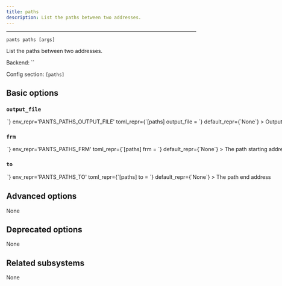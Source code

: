 ```yaml
---
title: paths
description: List the paths between two addresses.
---
```



---

```
pants paths [args]
```

List the paths between two addresses.

Backend: <span className="color--primary">``</span>

Config section: <span className="color--primary">`[paths]`</span>

<span className={styles.options}>

## Basic options

### `output_file`

<Option
  cli_repr={`--paths-output-file=<path>`}
  env_repr='PANTS_PATHS_OUTPUT_FILE'
  toml_repr={`[paths]
output_file = <path>`}
  default_repr={`None`}
>

Output the goal&#x27;s stdout to this file. If unspecified, outputs to stdout.

</Option>

### `frm`

<Option
  cli_repr={`--paths-from=<str>`}
  env_repr='PANTS_PATHS_FRM'
  toml_repr={`[paths]
frm = <str>`}
  default_repr={`None`}
>

The path starting address

</Option>

### `to`

<Option
  cli_repr={`--paths-to=<str>`}
  env_repr='PANTS_PATHS_TO'
  toml_repr={`[paths]
to = <str>`}
  default_repr={`None`}
>

The path end address

</Option>

## Advanced options

None

## Deprecated options

None

## Related subsystems

None

</span>
